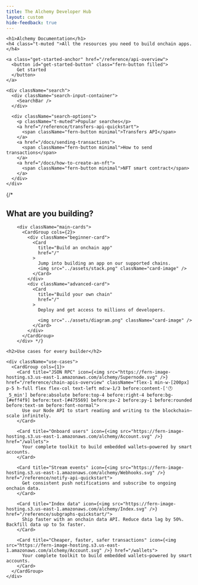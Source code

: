 ```yaml
---
title: The Alchemy Developer Hub
layout: custom
hide-feedback: true
---
```


<div className="landing">
  <div className="hero">
    <div className="hero-background">
      <div className="vertical-bg" />
    </div>

    <h1>Alchemy Documentation</h1>
    <h4 class="t-muted ">All the resources you need to build onchain apps.</h4>

    <a class="get-started-anchor" href="/reference/api-overview">
      <button id="get-started-button" class="fern-button filled">
        Get started
      </button>
    </a>

    <div className="search">
      <div className="search-input-container">
        <SearchBar />
      </div>

      <div className="search-options">
        <p className="t-muted">Popular searches</p>
        <a href="/reference/transfers-api-quickstart">
          <span className="fern-button minimal">Transfers API</span>
        </a>
        <a href="/docs/sending-transactions">
          <span className="fern-button minimal">How to send transactions</span>
        </a>
        <a href="/docs/how-to-create-an-nft">
          <span className="fern-button minimal">NFT smart contract</span>
        </a>
      </div>
    </div>
  </div>

  <div className="content">
    {/* <h2>What are you building?</h2>

        <div className="main-cards">
          <CardGroup cols={2}>
            <div className="beginner-card">
              <Card
                title="Build an onchain app"
                href="/"
              >
                Jump into building an app on our supported chains.
                <img src="../assets/stack.png" className="card-image" />
              </Card>
            </div>
            <div className="advanced-card">
              <Card
                title="Build your own chain"
                href="/"
              >
                Deploy and get access to millions of developers.

                <img src="../assets/diagram.png" className="card-image" />
              </Card>
            </div>
          </CardGroup>
        </div> */}

    <h2>Use cases for every builder</h2>

    <div className="use-cases">
      <CardGroup cols={1}>
        <Card title="JSON RPC" icon={<img src="https://fern-image-hosting.s3.us-east-1.amazonaws.com/alchemy/Supernode.svg" />} href="/reference/chain-apis-overview" className="flex-1 min-w-[200px] p-5 h-full flex flex-col text-left md:w-1/3 before:content-['🕐_5_min'] before:absolute before:top-4 before:right-4 before:bg-[#eff4f9] before:text-[#475569] before:px-2 before:py-1 before:rounded before:text-sm before:font-normal">
          Use our Node API to start reading and writing to the blockchain—scale infinitely.
        </Card>

        <Card title="Onboard users" icon={<img src="https://fern-image-hosting.s3.us-east-1.amazonaws.com/alchemy/Account.svg" />} href="/wallets">
          Your complete toolkit to build embedded wallets—powered by smart accounts.
        </Card>

        <Card title="Stream events" icon={<img src="https://fern-image-hosting.s3.us-east-1.amazonaws.com/alchemy/Webhooks.svg" />} href="/reference/notify-api-quickstart">
          Get consistent push notifications and subscribe to ongoing onchain data.
        </Card>

        <Card title="Index data" icon={<img src="https://fern-image-hosting.s3.us-east-1.amazonaws.com/alchemy/Index.svg" />} href="/reference/subgraphs-quickstart/">
          Ship faster with an onchain data API. Reduce data lag by 50%. Backfill data up to 5x faster.
        </Card>

        <Card title="Cheaper, faster, safer transactions" icon={<img src="https://fern-image-hosting.s3.us-east-1.amazonaws.com/alchemy/Account.svg" />} href="/wallets">
          Your complete toolkit to build embedded wallets—powered by smart accounts.
        </Card>
      </CardGroup>
    </div>
  </div>
</div>
